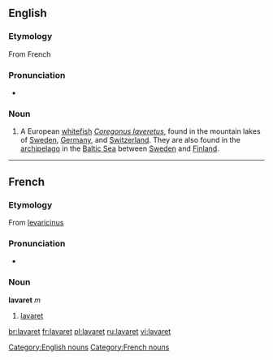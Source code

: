 ==English==

===Etymology===
From French {{term|lavaret|lang=fr}}

===Pronunciation===
* {{a|UK}} {{IPA|/ˈlæv.ə.ɹɪt/}}

===Noun===
{{en-noun|s|-}}

# {{zoology}} A European [[whitefish]] ''[[Coregonus laveretus]]'', found in the mountain lakes of [[Sweden]], [[Germany]], and [[Switzerland]]. They are also found in the [[archipelago]] in the [[Baltic Sea]] between [[Sweden]] and [[Finland]].

[[Category:English nouns]]

----

==French==

===Etymology===
From {{etyl|LL.|fr}} [[levaricinus]]

===Pronunciation===
* {{IPA|/lavaʀɛ/|lang=fr}}

===Noun===
'''lavaret''' ''m''

# [[#English|lavaret]]

[[Category:French nouns]]

[[br:lavaret]]
[[fr:lavaret]]
[[pl:lavaret]]
[[ru:lavaret]]
[[vi:lavaret]]